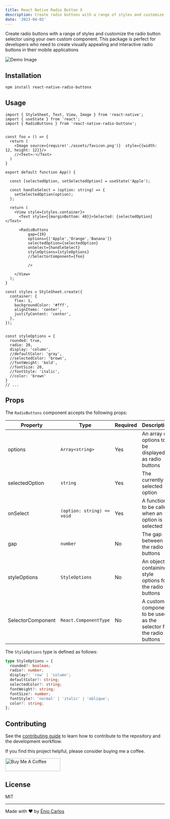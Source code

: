 ```yaml
---
title: React Native Radio Button X
description: Create radio buttons with a range of styles and customize the radio button selector using your own custom component.
date: '2023-04-02'
---
```


Create radio buttons with a range of styles and customize the radio button selector using your own custom component. This package is perfect for developers who need to create visually appealing and interactive radio buttons in their mobile applications

![Demo Image](/images/radio-buttonx.png)

## Installation

```sh
npm install react-native-radio-buttonx
```

## Usage

```tsx
import { StyleSheet, Text, View, Image } from 'react-native';
import { useState } from 'react';
import { RadioButtons } from 'react-native-radio-buttonx';


const foo = () => {
  return (
    <Image source={require('./assets/favicon.png')}  style={{width: 12, height: 12}}/>
    //<Text>✅</Text>
  )
}

export default function App() {

  const [selectedOption, setSelectedOption] = useState('Apple');
  
  const handleSelect = (option: string) => {
    setSelectedOption(option);
  };

  return (
    <View style={styles.container}>
      <Text style={{marginBottom: 40}}>Selected: {selectedOption}</Text>
      
      <RadioButtons
          gap={19}
          options={['Apple','Orange','Banana']}
          selectedOption={selectedOption}
          onSelect={handleSelect}
          styleOptions={styleOptions}
          //SelectorComponent={foo}

          />

    </View>
  );
}

const styles = StyleSheet.create({
  container: {
    flex: 1,
    backgroundColor: '#fff',
    alignItems: 'center',
    justifyContent: 'center',
  },
});


const styleOptions = {
  rounded: true,
  radio: 20,
  display: 'column',
  //defaultColor: 'gray',
  //selectedColor: 'brown',
  //fontWeight: 'bold',
  //fontSize: 20,
  //fontStyle: 'italic',
  //color: 'brown'
}
// ...
```
## Props

The `RadioButtons` component accepts the following props:

| Property | Type | Required | Description |
| --- | --- | --- | --- |
| options | `Array<string>` | Yes | An array of options to be displayed as radio buttons |
| selectedOption | `string` | Yes | The currently selected option |
| onSelect | `(option: string) => void` | Yes | A function to be called when an option is selected |
| gap | `number` | No | The gap between the radio buttons |
| styleOptions | `StyleOptions` | No | An object containing style options for the radio buttons |
| SelectorComponent | `React.ComponentType` | No | A custom component to be used as the selector for the radio buttons |

The `StyleOptions` type is defined as follows:

```typescript
type StyleOptions = {
  rounded?: boolean;
  radio?: number;
  display?: 'row' | 'column';
  defaultColor?: string;
  selectedColor?: string;
  fontWeight?: string;
  fontSize?: number;
  fontStyle?: 'normal' | 'italic' | 'oblique';
  color?: string;
};
```

## Contributing

See the [contributing guide](CONTRIBUTING.md) to learn how to contribute to the repository and the development workflow.

If you find this project helpful, please consider buying me a coffee.

<a href="https://www.buymeacoffee.com/eniodev" target="_blank"><img src="https://cdn.buymeacoffee.com/buttons/default-yellow.png" alt="Buy Me A Coffee" height="41" width="174"></a>

## License

MIT

---

Made with :heart: by [Énio Carlos](https://twitter.com/eniocarlosao)
